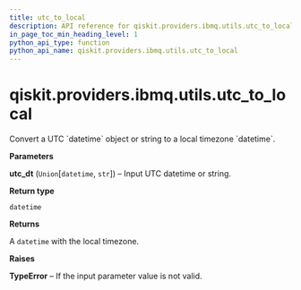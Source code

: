 ```yaml
---
title: utc_to_local
description: API reference for qiskit.providers.ibmq.utils.utc_to_local
in_page_toc_min_heading_level: 1
python_api_type: function
python_api_name: qiskit.providers.ibmq.utils.utc_to_local
---
```


# qiskit.providers.ibmq.utils.utc\_to\_local

<Function id="qiskit.providers.ibmq.utils.utc_to_local" github="https://github.com/qiskit/qiskit-ibmq-provider/tree/stable/0.13/qiskit/providers/ibmq/utils/converters.py" signature="utc_to_local(utc_dt)">
  Convert a UTC `datetime` object or string to a local timezone `datetime`.

  **Parameters**

  **utc\_dt** (`Union`\[`datetime`, `str`]) – Input UTC datetime or string.

  **Return type**

  `datetime`

  **Returns**

  A `datetime` with the local timezone.

  **Raises**

  **TypeError** – If the input parameter value is not valid.
</Function>

